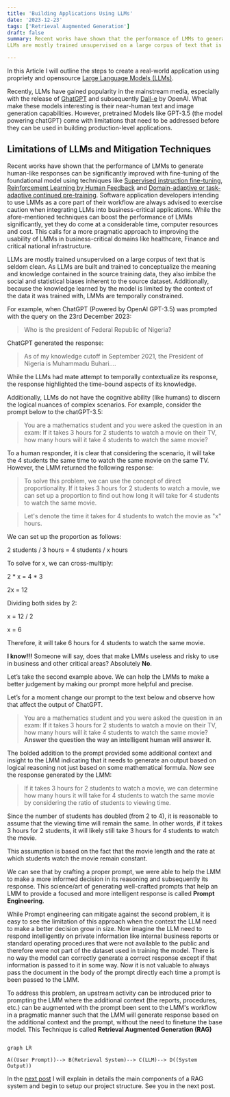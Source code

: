 ```yaml
---
title: 'Building Applications Using LLMs'
date: '2023-12-23'
tags: ['Retrieval Augmented Generation']
draft: false
summary: Recent works have shown that the performance of LMMs to generate human-like responses can be significantly improved with fine-tuning of the foundational model using techniques like [Supervised instruction fine-tuning](https://docs.nvidia.com/nemo-framework/user-guide/latest/modelguide/sft.html#:~:text=Supervised%20Fine%2DTuning%20(SFT)%20is%20the%20process%20of%20fine,done%20after%20model%20pre%2Dtraining), [Reinforcement Learning by Human Feedback](https://huggingface.co/blog/rlhf) and [Domain-adaptive or task-adaptive continued pre-training](https://ceur-ws.org/Vol-2723/short33.pdf). Software application developers intending to use LMMs as a core part of their workflow are always advised to exercise caution when integrating LLMs into business-critical applications. While the afore-mentioned techniques can boost the performance of LMMs significantly, yet they do come at a considerable time, computer resources and cost. This calls for a more pragmatic approach to improving the usability of LMMs in business-critical domains like healthcare, Finance and critical national infrastructure.
LLMs are mostly trained unsupervised on a large corpus of text that is seldom clean. As LLMs are built and trained to conceptualize the meaning and knowledge contained in the source training data, they also imbibe the social and statistical biases inherent to the source dataset. Additionally, because the knowledge learned by the model is limited by the context of the data it was trained with, LMMs are temporally constrained.

---
```


In this Article I will outline the steps to create a real-world application using propriety and opensource [Large Language Models (LLMs)](https://en.wikipedia.org/wiki/Large_language_model).

Recently, LLMs have gained popularity in the mainstream media, especially with the release of [GhatGPT](https://openai.com/chatgpt) and subsequently [Dall-e](https://openai.com/dall-e-3) by OpenAI. What make these models interesting is their near-human text and image generation capabilities.  However, pretrained Models like GPT-3.5 (the model powering chatGPT) come with limitations that need to be addressed before they can be used in building production-level applications.

## Limitations of LLMs and Mitigation Techniques

Recent works have shown that the performance of LMMs to generate human-like responses can be significantly improved with fine-tuning of the foundational model using techniques like [Supervised instruction fine-tuning](https://docs.nvidia.com/nemo-framework/user-guide/latest/modelguide/sft.html#:~:text=Supervised%20Fine%2DTuning%20(SFT)%20is%20the%20process%20of%20fine,done%20after%20model%20pre%2Dtraining), [Reinforcement Learning by Human Feedback](https://huggingface.co/blog/rlhf) and [Domain-adaptive or task-adaptive continued pre-training](https://ceur-ws.org/Vol-2723/short33.pdf). Software application developers intending to use LMMs as a core part of their workflow are always advised to exercise caution when integrating LLMs into business-critical applications. While the afore-mentioned techniques can boost the performance of LMMs significantly, yet they do come at a considerable time, computer resources and cost. This calls for a more pragmatic approach to improving the usability of LMMs in business-critical domains like healthcare, Finance and critical national infrastructure.

LLMs are mostly trained unsupervised on a large corpus of text that is seldom clean. As LLMs are built and trained to conceptualize the meaning and knowledge contained in the source training data, they also imbibe the social and statistical biases inherent to the source dataset. Additionally, because the knowledge learned by the model is limited by the context of the data it was trained with, LMMs are temporally constrained.

For example, when ChatGPT (Powered by OpenAI GPT-3.5) was prompted with the query on the 23rd December 2023:

>Who is the president of Federal Republic of Nigeria?

ChatGPT generated the response:

>As of my knowledge cutoff in September 2021, the President of Nigeria is Muhammadu Buhari....

While the LLMs had mate attempt to temporally contextualize its response, the response highlighted the time-bound aspects of its knowledge.

Additionally, LLMs do not have the cognitive ability (like humans) to discern the logical nuances of complex scenarios. For example, consider the prompt below to the chatGPT-3.5:

>You are a mathematics student and you were asked the question in an exam: If it takes 3 hours for 2 students to watch a movie on their TV, how many hours will it take 4 students to watch the same movie?

To a human responder, it is clear that considering the scenario, it will take the 4 students the same time to watch the same movie on the same TV. However, the LMM returned the following response:

>To solve this problem, we can use the concept of direct proportionality. If it takes 3 hours for 2 students to watch a movie, we can set up a proportion to find out how long it will take for 4 students to watch the same movie.

>Let's denote the time it takes for 4 students to watch the movie as "x" hours.

We can set up the proportion as follows:

2 students / 3 hours = 4 students / x hours

To solve for x, we can cross-multiply:

2 * x = 4 * 3

2x = 12

Dividing both sides by 2:

x = 12 / 2

x = 6

Therefore, it will take 6 hours for 4 students to watch the same movie.

**I know!!!** Someone will say, does that make LMMs useless and risky to use in business and other critical areas? Absolutely **No**.

Let’s take the second example above. We can help the LMMs to make a better judgement by making our prompt more helpful and precise.

Let’s for a moment change our prompt to the text below and observe how that affect the output of ChatGPT.

>You are a mathematics student and you were asked the question in an exam: If it takes 3 hours for 2 students to watch a movie on their TV, how many hours will it take 4 students to watch the same movie? **Answer the question the way an intelligent human will answer it**.

The bolded addition to the prompt provided some additional context and insight to the LMM indicating that it needs to generate an output based on logical reasoning not just based on some mathematical formula.  Now see the response generated by the LMM:

>If it takes 3 hours for 2 students to watch a movie, we can determine how many hours it will take for 4 students to watch the same movie by considering the ratio of students to viewing time.

Since the number of students has doubled (from 2 to 4), it is reasonable to assume that the viewing time will remain the same. In other words, if it takes 3 hours for 2 students, it will likely still take 3 hours for 4 students to watch the movie.

This assumption is based on the fact that the movie length and the rate at which students watch the movie remain constant.

We can see that by crafting a proper prompt, we were able to help the LMM to make a more informed decision in its reasoning and subsequently its response. This science/art of generating well-crafted prompts that help an LMM to provide a focused and more intelligent response is called **Prompt Engineering**.

While Prompt engineering can mitigate against the second problem, it is easy to see the limitation of this approach when the context the LLM need to make a better decision grow in size. Now imagine the LLM need to respond intelligently on private information like internal business reports or standard operating procedures that were not available to the public and therefore were not part of the dataset used in training the model. There is no way the model can correctly generate a correct response except if that information is passed to it in some way. Now it is not valuable to always pass the document in the body of the prompt directly each time a prompt is been passed to the LMM.

To address this problem, an upstream activity can be introduced prior to prompting the LMM where the additional context (the reports, procedures, etc.) can be augmented with the prompt been sent to the LMM's workflow in a pragmatic manner such that the LMM will generate response based on the additional context and the prompt, without the need to finetune the base model. This Technique is called **Retrieval Augmented Generation (RAG)**

```mermaid

graph LR

A((User Prompt))--> B(Retrieval System)--> C(LLM)--> D((System Output))

```

In the [next post](#) I will explain in details the main components of a RAG system and begin to setup our project structure. See you in the next post.
